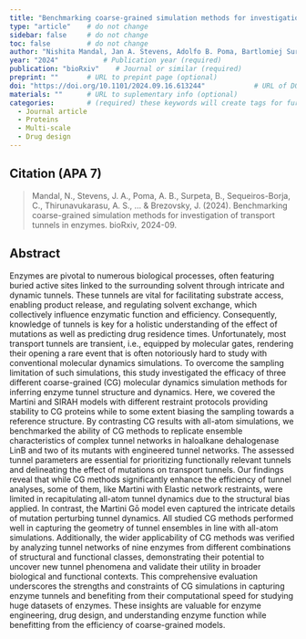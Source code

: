 ```yaml
---
title: "Benchmarking coarse-grained simulation methods for investigation of transport tunnels in enzymes"          # Paper title (required)
type: "article"    # do not change
sidebar: false     # do not change
toc: false         # do not change
author: "Nishita Mandal, Jan A. Stevens, Adolfo B. Poma, Bartlomiej Surpeta, Carlos Sequeiros-Borja, Aravind Selvaram Thirunavukarasu, Siewert-Jan Marrink, and Jan Brezovsky."         # Paper authors (required)
year: "2024"           # Publication year (required)
publication: "bioRxiv"    # Journal or similar (required)
preprint: ""       # URL to prepint page (optional)  
doi: "https://doi.org/10.1101/2024.09.16.613244"            # URL of DOI (required)  
materials: ""      # URL to suplementary info (optional)
categories:        # (required) these keywords will create tags for further filtering. 
  - Journal article
  - Proteins
  - Multi-scale
  - Drug design
---
```


<!-- 
The info below is just an example. 

Both fields are required and they have to be replaced with the respective info for each paper. 

Please notice the `> ` symbol before the citation, it gives it additional styling.  
-->

## Citation (APA 7)      

> Mandal, N., Stevens, J. A., Poma, A. B., Surpeta, B., Sequeiros-Borja, C., Thirunavukarasu, A. S., ... & Brezovsky, J. (2024). Benchmarking coarse-grained simulation methods for investigation of transport tunnels in enzymes. bioRxiv, 2024-09.

## Abstract

Enzymes are pivotal to numerous biological processes, often featuring buried active sites linked to the surrounding solvent through intricate and dynamic tunnels. These tunnels are vital for facilitating substrate access, enabling product release, and regulating solvent exchange, which collectively influence enzymatic function and efficiency. Consequently, knowledge of tunnels is key for a holistic understanding of the effect of mutations as well as predicting drug residence times. Unfortunately, most transport tunnels are transient, i.e., equipped by molecular gates, rendering their opening a rare event that is often notoriously hard to study with conventional molecular dynamics simulations. To overcome the sampling limitation of such simulations, this study investigated the efficacy of three different coarse-grained (CG) molecular dynamics simulation methods for inferring enzyme tunnel structure and dynamics. Here, we covered the Martini and SIRAH models with different restraint protocols providing stability to CG proteins while to some extent biasing the sampling towards a reference structure. By contrasting CG results with all-atom simulations, we benchmarked the ability of CG methods to replicate ensemble characteristics of complex tunnel networks in haloalkane dehalogenase LinB and two of its mutants with engineered tunnel networks. The assessed tunnel parameters are essential for prioritizing functionally relevant tunnels and delineating the effect of mutations on transport tunnels. Our findings reveal that while CG methods significantly enhance the efficiency of tunnel analyses, some of them, like Martini with Elastic network restraints, were limited in recapitulating all-atom tunnel dynamics due to the structural bias applied. In contrast, the Martini Gō model even captured the intricate details of mutation perturbing tunnel dynamics. All studied CG methods performed well in capturing the geometry of tunnel ensembles in line with all-atom simulations. Additionally, the wider applicability of CG methods was verified by analyzing tunnel networks of nine enzymes from different combinations of structural and functional classes, demonstrating their potential to uncover new tunnel phenomena and validate their utility in broader biological and functional contexts. This comprehensive evaluation underscores the strengths and constraints of CG simulations in capturing enzyme tunnels and benefiting from their computational speed for studying huge datasets of enzymes. These insights are valuable for enzyme engineering, drug design, and understanding enzyme function while benefitting from the efficiency of coarse-grained models.
